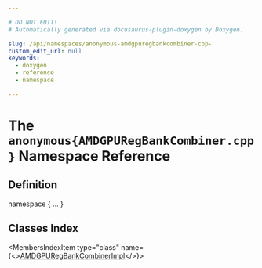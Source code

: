 ```yaml
---

# DO NOT EDIT!
# Automatically generated via docusaurus-plugin-doxygen by Doxygen.

slug: /api/namespaces/anonymous-amdgpuregbankcombiner-cpp-
custom_edit_url: null
keywords:
  - doxygen
  - reference
  - namespace

---
```





# The `anonymous{AMDGPURegBankCombiner.cpp}` Namespace Reference

<DoxygenPage pluginConfig={pluginConfig}>



## Definition

<CodeBlock>namespace &#123; ... &#125;</CodeBlock>

## Classes Index

<MembersIndex>

<MembersIndexItem
  type="class"
  name={<><a href="/docs/api/classes/anonymous-namespace-amdgpuregbankcombiner-cpp-/amdgpuregbankcombinerimpl">AMDGPURegBankCombinerImpl</a></>}>
</MembersIndexItem>

</MembersIndex>


</DoxygenPage>
